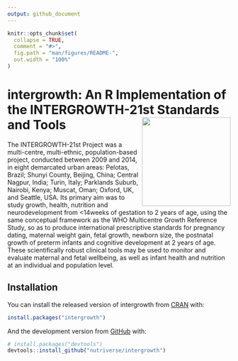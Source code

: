 ```yaml
---
output: github_document
---
```


<!-- README.md is generated from README.Rmd. Please edit that file -->

```r
knitr::opts_chunk$set(
  collapse = TRUE,
  comment = "#>",
  fig.path = "man/figures/README-",
  out.width = "100%"
)
```
# intergrowth: An R Implementation of the INTERGROWTH-21st Standards and Tools <img src="man/figures/intergrowth.png" width="200px" align="right" />

<!-- badges: start -->
<!-- badges: end -->

The INTERGROWTH-21st Project was a multi-centre, multi-ethnic, population-based project, conducted between 2009 and 2014, in eight demarcated urban areas: Pelotas, Brazil; Shunyi County, Beijing, China; Central Nagpur, India; Turin, Italy; Parklands Suburb, Nairobi, Kenya; Muscat, Oman; Oxford, UK, and Seattle, USA. Its primary aim was to study growth, health, nutrition and neurodevelopment from <14weeks of gestation to 2 years of age, using the same conceptual framework as the WHO Multicentre Growth Reference Study, so as to produce international prescriptive standards for pregnancy dating, maternal weight gain, fetal growth, newborn size, the postnatal growth of preterm infants and cognitive development at 2 years of age. These scientifically robust clinical tools may be used to monitor and evaluate maternal and fetal wellbeing, as well as infant health and nutrition at an individual and population level.

## Installation

You can install the released version of intergrowth from [CRAN](https://CRAN.R-project.org) with:

``` r
install.packages("intergrowth")
```

And the development version from [GitHub](https://github.com/) with:

``` r
# install.packages("devtools")
devtools::install_github("nutriverse/intergrowth")
```
